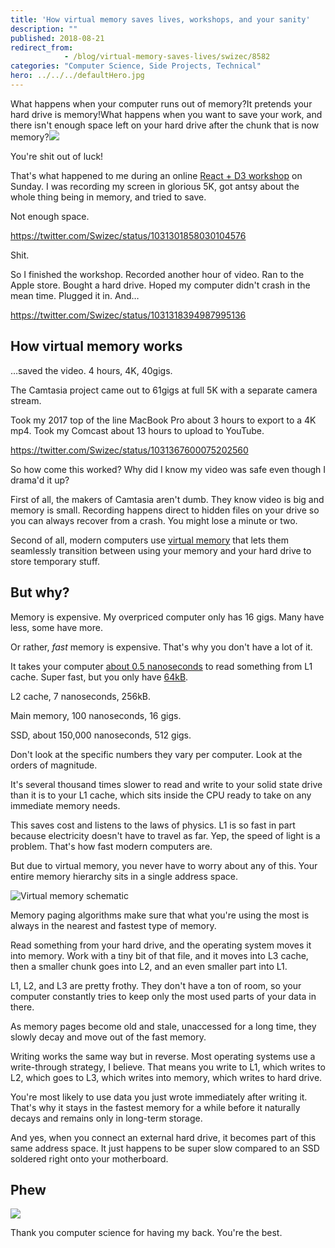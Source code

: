 ```yaml
---
title: 'How virtual memory saves lives, workshops, and your sanity'
description: ""
published: 2018-08-21
redirect_from: 
            - /blog/virtual-memory-saves-lives/swizec/8582
categories: "Computer Science, Side Projects, Technical"
hero: ../../../defaultHero.jpg
---
```

What happens when your computer runs out of memory?It pretends your hard drive is memory!What happens when you want to save your work, and there isn&#x27;t enough space left on your hard drive after the chunk that is now memory?[![](./img/blog-wp-content-uploads-2018-08-CleanShot_2018-08-21_at_00.44.28@2x-1-1024x623.png)](https://gumroad.com/l/pMtnZ)

You&#x27;re shit out of luck!

That&#x27;s what happened to me during an online [React + D3 workshop](https://gumroad.com/l/pMtnZ) on Sunday. I was recording my screen in glorious 5K, got antsy about the whole thing being in memory, and tried to save.

Not enough space.

https://twitter.com/Swizec/status/1031301858030104576

Shit.

So I finished the workshop. Recorded another hour of video. Ran to the Apple store. Bought a hard drive. Hoped my computer didn&#x27;t crash in the mean time. Plugged it in. And…

https://twitter.com/Swizec/status/1031318394987995136

## How virtual memory works

…saved the video. 4 hours, 4K, 40gigs.

The Camtasia project came out to 61gigs at full 5K with a separate camera stream.

Took my 2017 top of the line MacBook Pro about 3 hours to export to a 4K mp4. Took my Comcast about 13 hours to upload to YouTube.

https://twitter.com/Swizec/status/1031367600075202560

So how come this worked? Why did I know my video was safe even though I drama&#x27;d it up?

First of all, the makers of Camtasia aren&#x27;t dumb. They know video is big and memory is small. Recording happens direct to hidden files on your drive so you can always recover from a crash. You might lose a minute or two.

Second of all, modern computers use [virtual memory](https://en.wikipedia.org/wiki/Virtual_memory) that lets them seamlessly transition between using your memory and your hard drive to store temporary stuff.

## But why?

Memory is expensive. My overpriced computer only has 16 gigs. Many have less, some have more.

Or rather, _fast_ memory is expensive. That&#x27;s why you don&#x27;t have a lot of it.

It takes your computer [about 0.5 nanoseconds](https://gist.github.com/jboner/2841832) to read something from L1 cache. Super fast, but you only have [64kB](https://www.7-cpu.com/cpu/Haswell.html).

L2 cache, 7 nanoseconds, 256kB.

Main memory, 100 nanoseconds, 16 gigs.

SSD, about 150,000 nanoseconds, 512 gigs.

Don&#x27;t look at the specific numbers they vary per computer. Look at the orders of magnitude.

It&#x27;s several thousand times slower to read and write to your solid state drive than it is to your L1 cache, which sits inside the CPU ready to take on any immediate memory needs.

This saves cost and listens to the laws of physics. L1 is so fast in part because electricity doesn&#x27;t have to travel as far. Yep, the speed of light is a problem. That&#x27;s how fast modern computers are.

But due to virtual memory, you never have to worry about any of this. Your entire memory hierarchy sits in a single address space.

![Virtual memory schematic](https://upload.wikimedia.org/wikipedia/commons/6/6e/Virtual_memory.svg)

Memory paging algorithms make sure that what you&#x27;re using the most is always in the nearest and fastest type of memory.

Read something from your hard drive, and the operating system moves it into memory. Work with a tiny bit of that file, and it moves into L3 cache, then a smaller chunk goes into L2, and an even smaller part into L1.

L1, L2, and L3 are pretty frothy. They don&#x27;t have a ton of room, so your computer constantly tries to keep only the most used parts of your data in there.

As memory pages become old and stale, unaccessed for a long time, they slowly decay and move out of the fast memory.

Writing works the same way but in reverse. Most operating systems use a write-through strategy, I believe. That means you write to L1, which writes to L2, which goes to L3, which writes into memory, which writes to hard drive.

You&#x27;re most likely to use data you just wrote immediately after writing it. That&#x27;s why it stays in the fastest memory for a while before it naturally decays and remains only in long-term storage.

And yes, when you connect an external hard drive, it becomes part of this same address space. It just happens to be super slow compared to an SSD soldered right onto your motherboard.

## Phew

![](./img/media-l0MYwsjZt5Mrwyva8-giphy.gif)

Thank you computer science for having my back. You&#x27;re the best.
